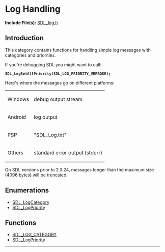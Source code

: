 = Log Handling =

'''Include File(s):'''  [https://github.com/libsdl-org/SDL/blob/SDL2/include/SDL_log.h SDL_log.h]


== Introduction ==

This category contains functions for handling simple log messages with categories and priorities.

If you're debugging SDL you might want to call:
 '''SDL_LogSetAllPriority(SDL_LOG_PRIORITY_VERBOSE);'''

Here's where the messages go on different platforms:
{|
|Windows
|debug output stream
|-
|Android
|log output
|-
|PSP
|"SDL_Log.txt"
|-
|Others
|standard error output (stderr)
|}

On SDL versions prior to 2.0.24, messages longer than the maximum size (4096 bytes) will be truncated. 


== Enumerations ==

* [[SDL_LOG_CATEGORY|SDL_LogCategory]]
* [[SDL_LogPriority]]
<!-- #Remove this line and the ## below to use this markup if it becomes relevant to this category -->
<!-- #== Structures == -->
<!-- #<<FullSearchCached(category:CategoryStruct CategoryLog -title:SGStructures)>> -->

== Functions ==

<!-- BEGIN CATEGORY LIST -->
* [[SDL_LOG_CATEGORY]]
* [[SDL_LogPriority]]
<!-- END CATEGORY LIST -->
----

